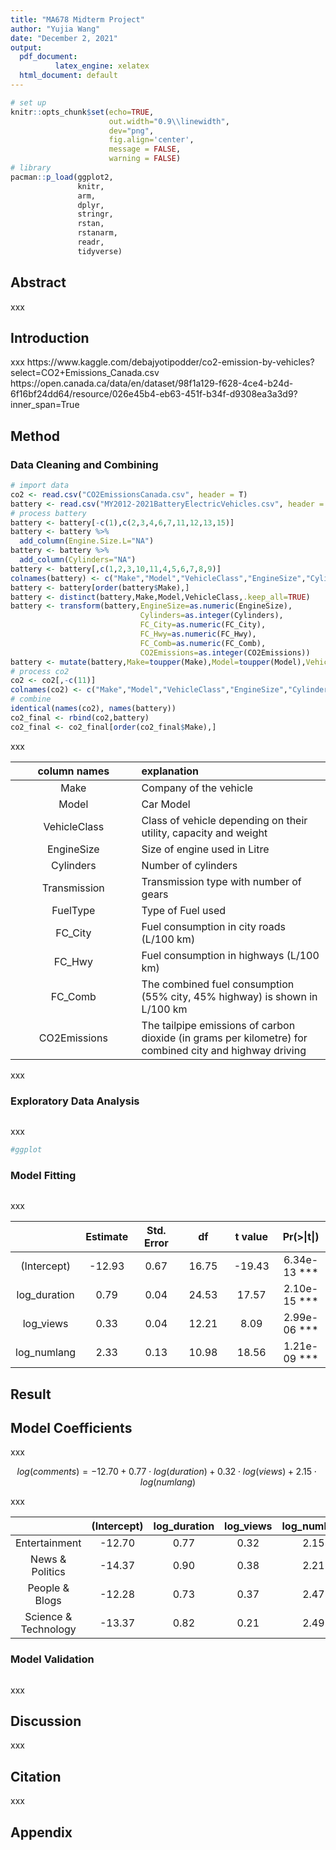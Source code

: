 ```yaml
---
title: "MA678 Midterm Project"
author: "Yujia Wang"
date: "December 2, 2021"
output:
  pdf_document: 
          latex_engine: xelatex
  html_document: default
---
```


```r
# set up
knitr::opts_chunk$set(echo=TRUE,
                      out.width="0.9\\linewidth",
                      dev="png",
                      fig.align='center',
                      message = FALSE,
                      warning = FALSE)
# library
pacman::p_load(ggplot2,
               knitr,
               arm,
               dplyr,
               stringr,
               rstan,
               rstanarm,
               readr,
               tidyverse)
```

## Abstract

xxx 

## Introduction

xxx
https://www.kaggle.com/debajyotipodder/co2-emission-by-vehicles?select=CO2+Emissions_Canada.csv
https://open.canada.ca/data/en/dataset/98f1a129-f628-4ce4-b24d-6f16bf24dd64/resource/026e45b4-eb63-451f-b34f-d9308ea3a3d9?inner_span=True

## Method

### Data Cleaning and Combining

```r
# import data
co2 <- read.csv("CO2EmissionsCanada.csv", header = T)
battery <- read.csv("MY2012-2021BatteryElectricVehicles.csv", header = T)
# process battery
battery <- battery[-c(1),c(2,3,4,6,7,11,12,13,15)]
battery <- battery %>%
  add_column(Engine.Size.L="NA")
battery <- battery %>%
  add_column(Cylinders="NA")
battery <- battery[,c(1,2,3,10,11,4,5,6,7,8,9)]
colnames(battery) <- c("Make","Model","VehicleClass","EngineSize","Cylinders","Transmission","FuelType","FC_City","FC_Hwy","FC_Comb","CO2Emissions")
battery <- battery[order(battery$Make),]
battery <- distinct(battery,Make,Model,VehicleClass,.keep_all=TRUE)
battery <- transform(battery,EngineSize=as.numeric(EngineSize), 
                             Cylinders=as.integer(Cylinders),
                             FC_City=as.numeric(FC_City),
                             FC_Hwy=as.numeric(FC_Hwy),
                             FC_Comb=as.numeric(FC_Comb),
                             CO2Emissions=as.integer(CO2Emissions))
battery <- mutate(battery,Make=toupper(Make),Model=toupper(Model),VehicleClass=toupper(VehicleClass))
# process co2
co2 <- co2[,-c(11)]
colnames(co2) <- c("Make","Model","VehicleClass","EngineSize","Cylinders","Transmission","FuelType","FC_City","FC_Hwy","FC_Comb","CO2Emissions")
# combine
identical(names(co2), names(battery))
co2_final <- rbind(co2,battery)
co2_final <- co2_final[order(co2_final$Make),]
```

xxx

|column names                     |explanation|
|:--:                             |:-----|
|Make                             |Company of the vehicle|
|Model                            |Car Model|
|VehicleClass                     |Class of vehicle depending on their utility, capacity and weight|
|EngineSize                       |Size of engine used in Litre|
|Cylinders                        |Number of cylinders|
|Transmission                     |Transmission type with number of gears|
|FuelType                         |Type of Fuel used|
|FC_City                          |Fuel consumption in city roads (L/100 km)|
|FC_Hwy                           |Fuel consumption in highways (L/100 km)|
|FC_Comb                          |The combined fuel consumption (55% city, 45% highway) is shown in L/100 km|
|CO2Emissions                     |The tailpipe emissions of carbon dioxide (in grams per kilometre) for combined city and highway driving|

xxx

### Exploratory Data Analysis

```r

```

xxx  

```r
#ggplot
```

### Model Fitting

```r

```

xxx

|                |Estimate   |Std. Error  |df        |t value |Pr(>&#124;t&#124;) |
|:---:           |:---:      |:---:       |:---:     |:---:   |:---:              |
|(Intercept)     |-12.93     |0.67        |16.75     |-19.43  |6.34e-13 ***       |
|log_duration    |0.79       |0.04        |24.53     |17.57   |2.10e-15 ***       |
|log_views       |0.33       |0.04        |12.21     |8.09    |2.99e-06 ***       |
|log_numlang     |2.33       |0.13        |10.98     |18.56   |1.21e-09 ***       |

## Result

## Model Coefficients

xxx

$$log(comments)= -12.70 + 0.77\cdot log(duration) + 0.32\cdot log(views) + 2.15\cdot log(numlang)$$

xxx

|                        |(Intercept) |log_duration |log_views  |log_numlang |
|:---:                   |:---:       |:---:        |:---:      |:---:       |
|Entertainment           |-12.70      |0.77         |0.32       |2.15        |
|News & Politics         |-14.37      |0.90         |0.38       |2.21        |
|People & Blogs          |-12.28      |0.73         |0.37       |2.47        |
|Science & Technology    |-13.37      |0.82         |0.21       |2.49        |

### Model Validation

```r

```
   
xxx

## Discussion

xxx

## Citation

xxx    

\newpage
## Appendix
```r

```












